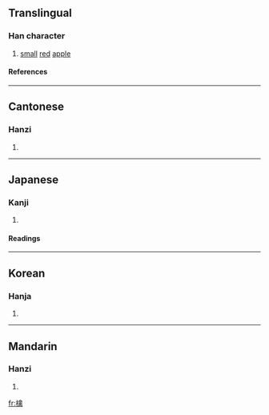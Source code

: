 ==Translingual==
===Han character===
{{Han char|rn=75|rad=木|as=13|sn=17|four=4892<sub>7</sub>|canj=木人卜月 (DOYB)}}
# [[small]] [[red]] [[apple]]
====References====
{{Han ref|kx=0556.250|dkj=15657|dj=0946.020|hdz=21304.020|uh=6A8E|ud=27278|bh=ECFE|bd=60670}}

----
==Cantonese==
===Hanzi===
{{yue-hanzi|jyut=|y=kam4}}
# {{defn|Cantonese}}

----
==Japanese==
===Kanji===
{{ja-kanji|grade=|rs=木13}}
# {{defn|Japanese}} 
====Readings====
{{ja-readings|on=[[ご]] (go), [[きん]] (kin)|kun=}}

----
==Korean==
===Hanja===
{{ko-hanja|hangeul=금|eumhun=|rv=geum|mr=kŭm|y=kum}}
# {{defn|Korean}}

----
==Mandarin==
===Hanzi===
{{cmn-hanzi|pin=[[qín]] ([[qin2]])|wg=ch'in<sup>2</sup>}}
# {{defn|Mandarin}}

[[fr:檎]]